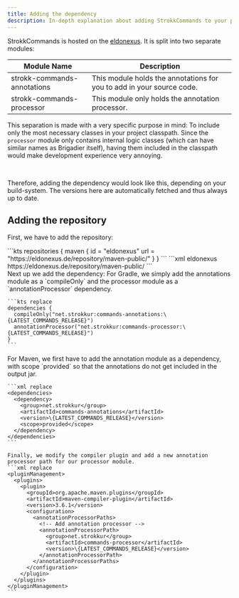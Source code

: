 ```yaml
---
title: Adding the dependency
description: In-depth explanation about adding StrokkCommands to your plugin.
---
```



StrokkCommands is hosted on the [eldonexus](https://eldonexus.de). It is split into two separate modules:

| Module Name                 | Description                                                           |
|-----------------------------|-----------------------------------------------------------------------|
| strokk-commands-annotations | This module holds the annotations for you to add in your source code. |
| strokk-commands-processor   | This module only holds the annotation processor.                      |

This separation is made with a very specific purpose in mind: To include only the most necessary classes in your
project classpath. Since the `processor` module only contains internal logic classes (which can have similar
names as Brigadier itself), having them included in the classpath would make development experience very annoying.

<br/>

Therefore, adding the dependency would look like this, depending on your build-system.
The versions here are automatically fetched and thus always up to date.

## Adding the repository
First, we have to add the repository:

<Tabs syncKey="build-system">
  <TabItem label="Gradle">
    ```kts
    repositories {
      maven {
        id = "eldonexus"
        url = "https://eldonexus.de/repository/maven-public/"
      }
    }
    ```
  </TabItem>
  <TabItem label="Maven">
    ```xml
    <repositories>
      <repository>
        <id>eldonexus</id>
        <url>https://eldonexus.de/repository/maven-public/</url>
      </repository>
    </repositories>
    ```
  </TabItem>
</Tabs>

<br/>
Next up we add the dependency:

<Tabs syncKey="build-system">
  <TabItem label="Gradle">
    For Gradle, we simply add the annotations module as a `compileOnly` and the processor module as a
    `annotationProcessor` dependency.

    ```kts replace
    dependencies {
      compileOnly("net.strokkur:commands-annotations:\{LATEST_COMMANDS_RELEASE}")
      annotationProcessor("net.strokkur:commands-processor:\{LATEST_COMMANDS_RELEASE}")
    }
    ```
  </TabItem>
  <TabItem label="Maven">
    For Maven, we first have to add the annotation module as a dependency, with scope `provided` so that
    the annotations do not get included in the output jar.

    ```xml replace
    <dependencies>
      <dependency>
        <group>net.strokkur</group>
        <artifactId>commands-annotations</artifactId>
        <version>\{LATEST_COMMANDS_RELEASE}</version>
        <scope>provided</scope>
      </dependency>
    </dependencies>
    ```

    Finally, we modify the compiler plugin and add a new annotation processor path for our processor module.
    ```xml replace
    <pluginManagement>
      <plugins>
        <plugin>
          <groupId>org.apache.maven.plugins</groupId>
          <artifactId>maven-compiler-plugin</artifactId>
          <version>3.6.1</version>
          <configuration>
            <annotationProcessorPaths>
              <!-- Add annotation processor -->
              <annotationProcessorPath>
                <group>net.strokkur</group>
                <artifactId>commands-processor</artifactId>
                <version>\{LATEST_COMMANDS_RELEASE}</version>
              </annotationProcessorPath>
            </annotationProcessorPaths>
          </configuration>
        </plugin>
      </plugins>
    </pluginManagement>
    ```
  </TabItem>
</Tabs>
